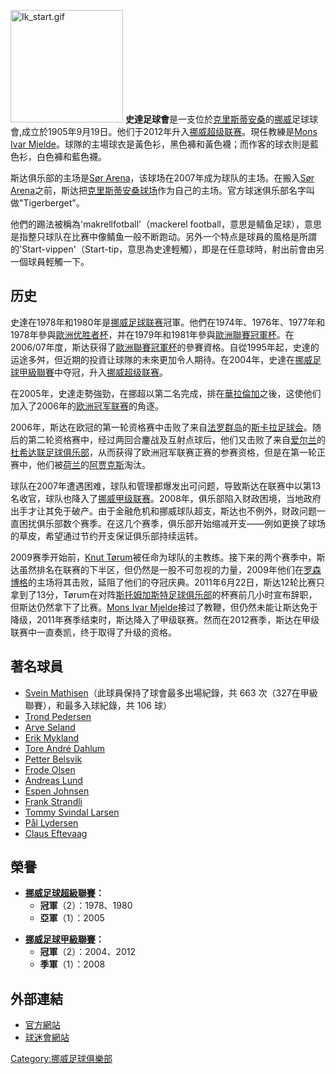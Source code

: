 {{noteAT
|G1=football
|1=zh-cn:斯达;zh-hk:史達
}}
{{Football club infobox
| clubname    = 史達
| image       = IK Start new logo.svg
| image_size  = 180px
| fullname    = Idrettsklubben Start
| nickname    = 
| founded     = 1905年
| city        = [[克里斯蒂安桑|克里斯蒂安桑]]
| ground      = [[Sør_Arena|Sør Arena]]
| capacity    = 14,563
| league      = [[挪威足球甲級聯賽|挪威足球甲級聯賽]]
| season      = 2021
| position    = 挪甲，第 9 位
| pattern_la1=_blackshoulders|pattern_b1=_thinblacksides|pattern_ra1=_blackshoulders
| leftarm1=FFFF00|body1=FFFF00|rightarm1=FFFF00|shorts1=000000|socks1=FFFF00
| pattern_la2=_whiteshoulders|pattern_b2=_thinwhitesides|pattern_ra2=_whiteshoulders
| leftarm2=0000AA|body2=0000AA|rightarm2=0000AA|shorts2=FFFFFF|socks2=0000AA
}}
[[File:Ik_start.gif|180px]]
'''史達足球會'''是一支位於[[克里斯蒂安桑|克里斯蒂安桑]]的[[挪威|挪威]]足球球會,成立於1905年9月19日。他们于2012年升入[[挪威超级联赛|挪威超级联赛]]。現任教練是[[Mons_Ivar_Mjelde|Mons Ivar Mjelde]]。球隊的主場球衣是黃色衫，黑色褲和黃色襪；而作客的球衣則是藍色衫，白色褲和藍色襪。

斯达俱乐部的主场是[[Sør_Arena|Sør Arena]]，该球场在2007年成为球队的主场。在搬入[[Sør_Arena|Sør Arena]]之前，斯达把[[克里斯蒂安桑球场|克里斯蒂安桑球场]]作为自己的主场。官方球迷俱乐部名字叫做"Tigerberget"。

他們的踢法被稱為'makrellfotball'（mackerel football，意思是鲭鱼足球），意思是指整只球队在比赛中像鲭鱼一般不断跑动。另外一个特点是球員的風格是所謂的'Start-vippen'（Start-tip，意思為史達輕觸），即是在任意球時，射出前會由另一個球員輕觸一下。

== 历史 ==
史達在1978年和1980年是[[挪威足球联赛|挪威足球联赛]]冠軍。他們在1974年、1976年、1977年和1978年參與[[歐洲优胜者杯|歐洲优胜者杯]]，并在1979年和1981年參與[[歐洲聯賽冠軍杯|歐洲聯賽冠軍杯]]。在2006/07年度，斯达获得了[[歐洲聯賽冠軍杯|歐洲聯賽冠軍杯]]的參賽資格。自從1995年起，史達的运途多舛，但近期的投資让球隊的未來更加令人期待。在2004年，史達在[[挪威足球甲級聯賽|挪威足球甲級聯賽]]中夺冠，升入[[挪威超级联赛|挪威超级联赛]]。

在2005年，史達走勢強勁，在挪超以第二名完成，排在[[華拉倫加|華拉倫加]]之後，这使他们加入了2006年的[[欧洲冠军联赛|欧洲冠军联赛]]的角逐。

2006年，斯达在欧冠的第一轮资格赛中击败了来自[[法罗群岛|法罗群岛]]的[[斯卡拉足球会|斯卡拉足球会]]。随后的第二轮资格赛中，经过两回合鏖战及互射点球后，他们又击败了来自[[爱尔兰|爱尔兰]]的[[杜希达联足球俱乐部|杜希达联足球俱乐部]]，从而获得了欧洲冠军联赛正赛的参赛资格，但是在第一轮正赛中，他们被[[荷兰|荷兰]]的[[阿贾克斯|阿贾克斯]]淘汰。

球队在2007年遭遇困难，球队和管理都爆发出可问题，导致斯达在联赛中以第13名收官，球队也降入了[[挪威甲级联赛|挪威甲级联赛]]。2008年，俱乐部陷入财政困境，当地政府出手才让其免于破产。由于金融危机和挪威球队超支，斯达也不例外，财政问题一直困扰俱乐部数个赛季。在这几个赛季，俱乐部开始缩减开支——例如更换了球场的草皮，希望通过节约开支保证俱乐部持续运转。

2009赛季开始前，[[Knut_Tørum|Knut Tørum]]被任命为球队的主教练。接下来的两个赛季中，斯达虽然排名在联赛的下半区，但仍然是一股不可忽视的力量，2009年他们在[[罗森博格|罗森博格]]的主场将其击败，延阻了他们的夺冠庆典。2011年6月22日，斯达12轮比赛只拿到了13分，Tørum在对阵[[斯托姆加斯特足球俱乐部|斯托姆加斯特足球俱乐部]]的杯赛前几小时宣布辞职，但斯达仍然拿下了比赛。[[Mons_Ivar_Mjelde|Mons Ivar Mjelde]]接过了教鞭，但仍然未能让斯达免于降级，2011年赛季结束时，斯达降入了甲级联赛。然而在2012赛季，斯达在甲级联赛中一直奏凯，终于取得了升级的资格。

== 著名球員 ==
* [[Svein_Mathisen|Svein Mathisen]]（此球員保持了球會最多出場紀錄，共 663 次（327在甲級聯賽），和最多入球紀錄，共 106 球）
* [[Trond_Pedersen|Trond Pedersen]]
* [[Arve_Seland|Arve Seland]]
* [[Erik_Mykland|Erik Mykland]]
* [[Tore_André_Dahlum|Tore André Dahlum]]
* [[Petter_Belsvik|Petter Belsvik]]
* [[Frode_Olsen|Frode Olsen]]
* [[Andreas_Lund|Andreas Lund]]
* [[Espen_Johnsen|Espen Johnsen]]
* [[Frank_Strandli|Frank Strandli]]
* [[Tommy_Svindal_Larsen|Tommy Svindal Larsen]]
* [[Pål_Lydersen|Pål Lydersen]]
* [[Claus_Eftevaag|Claus Eftevaag]]

== 榮譽 ==
* '''[[挪威足球超級聯賽|挪威足球超級聯賽]]：'''
** '''冠軍'''（2）：1978、1980
** '''亞軍'''（1）：2005

* '''[[挪威足球甲級聯賽|挪威足球甲級聯賽]]：'''
** '''冠軍'''（2）：2004、2012
** '''季軍'''（1）：2008

== 外部連結 ==
* [https://web.archive.org/web/20200503040847/http://www.ikstart.no/ 官方網站]
* [https://web.archive.org/web/20160310123307/http://menigheden.no/ 球迷會網站]

{{fb start}} 
{{挪超}} 
{{fb end}}
{{DEFAULTSORT:Start, IK}}

[[Category:挪威足球俱樂部|Category:挪威足球俱樂部]]